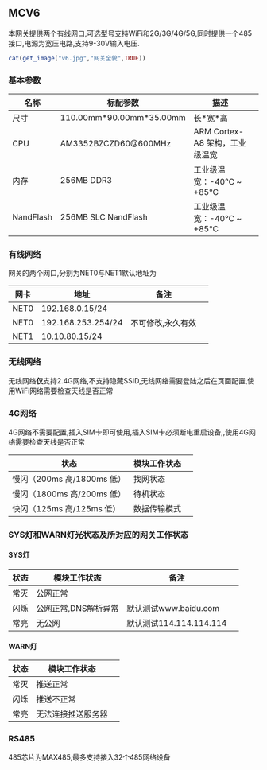 ## MCV6

本网关提供两个有线网口,可选型号支持WiFi和2G/3G/4G/5G,同时提供一个485接口,电源为宽压电路,支持9-30V输入电压.

```r
cat(get_image("v6.jpg","网关全貌",TRUE))
```

### 基本参数
| 名称 | 标配参数 | 描述 |
| -- | -- | -- | -- |
| 尺寸 | 110.00mm\*90.00mm\*35.00mm | 长\*宽\*高 |
| CPU | AM3352BZCZD60@600MHz | ARM Cortex-A8 架构，工业级温宽 |
| 内存 | 256MB DDR3 | 工业级温宽：-40℃ ~ +85℃ |
| NandFlash | 256MB SLC NandFlash | 工业级温宽：-40℃ ~ +85℃ |

### 有线网络

网关的两个网口,分别为NET0与NET1默认地址为

| 网卡 | 地址 | 备注 |
| -- | -- | -- | -- |
| NET0 | 192.168.0.15/24 |  |
| NET0 | 192.168.253.254/24 | 不可修改,永久有效 |
| NET1 | 10.10.80.15/24 |  |

### 无线网络

无线网络**仅**支持2.4G网络,不支持隐藏SSID,无线网络需要登陆之后在页面配置,使用WiFi网络需要检查天线是否正常

### 4G网络

4G网络不需要配置,插入SIM卡即可使用,插入SIM卡必须断电重启设备,,使用4G网络需要检查天线是否正常

| 状态 | 模块工作状态 |
| -- | -- | -- |
| 慢闪（200ms 高/1800ms 低） | 找网状态 |
| 慢闪（1800ms 高/200ms 低） | 待机状态 |
| 快闪（125ms 高/125ms 低） | 数据传输模式 |

### SYS灯和WARN灯光状态及所对应的网关工作状态
#### SYS灯
| 状态 | 模块工作状态 |备注|
| -- | -- | -- |--|
| 常灭 | 公网正常 ||
| 闪烁 | 公网正常,DNS解析异常 |默认测试www.baidu.com|
| 常亮 | 无公网 |默认测试114.114.114.114|

#### WARN灯
| 状态 | 模块工作状态 |
| -- | -- | -- |
| 常灭 | 推送正常 |
| 闪烁 | 推送不正常 |
| 常亮 | 无法连接推送服务器 |

### RS485

485芯片为MAX485,最多支持接入32个485网络设备




